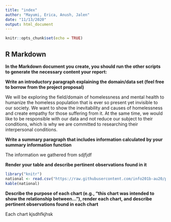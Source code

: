 ```yaml
---
title: "index"
author: "Mayumi, Erica, Anush, Jalen"
date: "11/13/2020"
output: html_document
---
```


```r
knitr::opts_chunk$set(echo = TRUE)
```

## R Markdown
**In the Markdown document you create, you should run the other scripts to generate the necessary content your report:**

**Write an introductory paragraph explaining the domain/data set (feel free to borrow from the project proposal)**

We will be exploring the field/domain of homelessness and mental health to humanize the homeless population that is ever so present yet invisible to our society. We want to show the inevitability and causes of homelessness and create empathy for those suffering from it. At the same time, we would like to be responsible with our data and not reduce our subject to their conditions, which is why we are committed to researching their interpersonal conditions.


**Write a summary paragraph that includes information calculated by your summary information function**

The information we gathered from sdjfjdf


**Render your table and describe pertinent observations found in it**
```r
library("knitr")
national <- read.csv("https://raw.githubusercontent.com/info201b-au20/project-ereyand/gh-pages/panel_2_table_and_counts_v7_2020_03_27.csv")
kable(national)
```

**Describe the purpose of each chart (e.g., "this chart was intended to show the relationship between..."), render each chart, and describe pertinent observations found in each chart**

Each chart kjsdhfkjhsk
